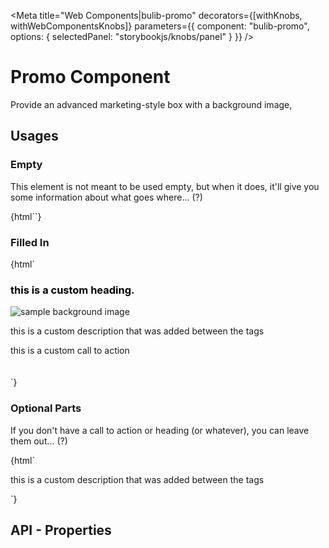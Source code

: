 
<Meta 
  title="Web Components|bulib-promo"
  decorators={[withKnobs, withWebComponentsKnobs]}
  parameters={{
    component: "bulib-promo",
    options: { selectedPanel: "storybookjs/knobs/panel" }
  }}
/>

# Promo Component

Provide an advanced marketing-style box with a background image, 

## Usages 

### Empty

This element is not meant to be used empty, but when it does, it'll give you some information about what goes where... (?)

<Preview withToolbar>
  <Story name="empty">
    {html`<bulib-promo></bulib-promo>`}
  </Story>
</Preview>


### Filled In

<Preview withToolbar>
  <Story name="example">
    {html`
      <bulib-promo>
        <h3 slot="heading" style="color: black !important;">this is a custom heading.</h3>
        <img alt="sample background image" src="https://www.bu.edu/library/wp-content/themes/bu-library/images/bg-body-noise.jpg">
        <p slot="description">this is a custom description that was added between the tags</p>
        <a slot="call-to-action" class="bulib-btn">this is a custom call to action</a>
      </bulib-promo>
      <br> <br> <br>
    `}
  </Story>
</Preview>

### Optional Parts

If you don't have a call to action or heading (or whatever), you can leave them out... (?)

<Preview withToolbar>
  <Story name="example-empty-part">
    {html`
      <bulib-promo>
        <p slot="description">this is a custom description that was added between the tags</p>
      </bulib-promo>
    `}
  </Story>
</Preview>


## API - Properties 

<Props of="bulib-promo" />

